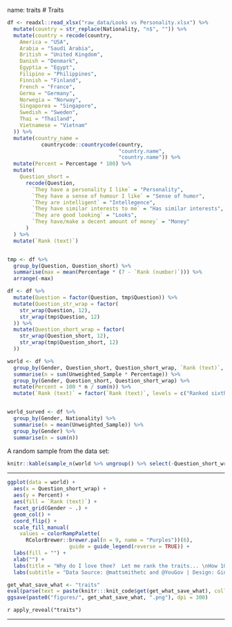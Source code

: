 name: traits
# Traits

```{r, echo = F}
df <- readxl::read_xlsx("raw_data/Looks vs Personality.xlsx") %>%
  mutate(country = str_replace(Nationality, "n$", "")) %>%
  mutate(country = recode(country,
    America = "USA",
    Arabia = "Saudi Arabia",
    British = "United Kingdom",
    Danish = "Denmark",
    Egyptia = "Egypt",
    Filipino = "Philippines",
    Finnish = "Finland",
    French = "France",
    Germa = "Germany",
    Norwegia = "Norway",
    Singaporea = "Singapore",
    Swedish = "Sweden",
    Thai = "Thailand",
    Vietnamese = "Vietnam"
  )) %>%
  mutate(country_name = 
           countrycode::countrycode(country, 
                                    "country.name", 
                                    "country.name")) %>%
  mutate(Percent = Percentage * 100) %>%
  mutate(
    Question_short =
      recode(Question,
        `They have a personality I like` = "Personality",
        `They have a sense of humour I like` = "Sense of humor",
        `They are intelligent` = "Intellegence",
        `They have similar interests to me` = "Has similar interests",
        `They are good looking` = "Looks",
        `They have/make a decent amount of money` = "Money"
      )
  ) %>%
  mutate(`Rank (text)`)


tmp <- df %>%
  group_by(Question, Question_short) %>%
  summarise(max = mean(Percentage * (7 - `Rank (number)`))) %>%
  arrange(-max)

df <- df %>%
  mutate(Question = factor(Question, tmp$Question)) %>%
  mutate(Question_str_wrap = factor(
    str_wrap(Question, 12),
    str_wrap(tmp$Question, 12)
  )) %>%
  mutate(Question_short_wrap = factor(
    str_wrap(Question_short, 12),
    str_wrap(tmp$Question_short, 12)
  ))

world <- df %>%
  group_by(Gender, Question_short, Question_short_wrap, `Rank (text)`, `Rank (number)`) %>%
  summarise(n = sum(Unweighted_Sample * Percentage)) %>%
  group_by(Gender, Question_short, Question_short_wrap) %>%
  mutate(Percent = 100 * n / sum(n)) %>% 
  mutate(`Rank (text)` = factor(`Rank (text)`, levels = c("Ranked sixth", "Ranked fifth", "Ranked fourth", "Ranked third", "Ranked second", "Ranked first")))


world_surved <- df %>%
  group_by(Gender, Nationality) %>%
  summarise(n = mean(Unweighted_Sample)) %>%
  group_by(Gender) %>%
  summarise(n = sum(n))

```

A random sample from the data set: 
```{r, echo = F}
knitr::kable(sample_n(world %>% ungroup() %>% select(-Question_short_wrap), 5), format = "html")
```

---

```{r traits, fig.height=6, fig.width=12, eval=F, echo=F}
ggplot(data = world) + 
  aes(x = Question_short_wrap) +
  aes(y = Percent) +
  aes(fill = `Rank (text)`) +
  facet_grid(Gender ~ .) +
  geom_col() +
  coord_flip() +
  scale_fill_manual(
    values = colorRampPalette(
      RColorBrewer::brewer.pal(n = 9, name = "Purples"))(6), 
                    guide = guide_legend(reverse = TRUE)) +
  labs(fill = "") +
  xlab("") +
  labs(title = "Why do I love thee?  Let me rank the traits... \nHow 10,689 men and 11,370 women across 20 countries rank romantic partner trait importance") +
  labs(subtitle = "Data Source: @mattsmithetc and @YouGov | Design: Gina Reynolds") 
```

```{r, echo = F, warning=F, message=F, eval = T, fig.show='hide'}
get_what_save_what <- "traits"
eval(parse(text = paste(knitr:::knit_code$get(get_what_save_what), collapse = "")))
ggsave(paste0("figures/", get_what_save_what, ".png"), dpi = 300)
```

`r apply_reveal("traits")`

---
